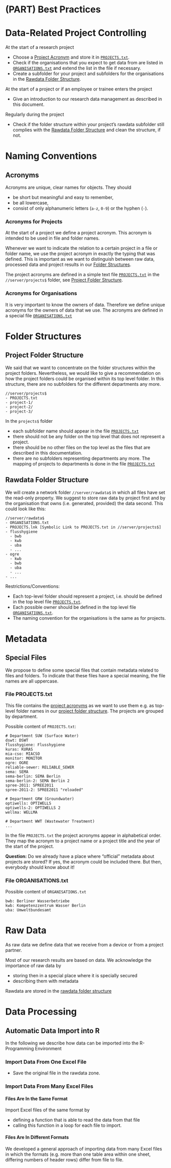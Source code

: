 # (PART) Best Practices {-}

# Data-Related Project Controlling

At the start of a research project

* Choose a [Project Acronym](#project-acronyms) and store it in 
[`PROJECTS.txt`](#file-projects).
* Check if the organisations that you expect to get data from are listed in
[`ORGANISATIONS.txt`](#file-organisations) and extend the list in the file if
necessary.
* Create a subfolder for your project and subfolders for the organisations
in the [Rawdata Folder Structure](#rawdata-folder-structure).

At the start of a project or if an employee or trainee enters the project

* Give an introduction to our research data management as described in this 
document.

Regularly during the project 

* Check if the folder structure within your project's rawdata subfolder still 
complies with the [Rawdata Folder Structure](#rawdata-folder-structure) and 
clean the structure, if not.

# Naming Conventions

## Acronyms

Acronyms are unique, clear names for objects. They should 

* be short but meaningful and easy to remember, 
* be all lowercase,
* consist of only alphanumeric letters (`a-z`, `0-9`) or the hyphen (`-`). 

### Acronyms for Projects {#project-acronyms}

At the start of a project we define a project acronym. This acronym is
intended to be used in file and folder names. 

Whenever we want to indicate the relation to a certain project in a file or 
folder name, we use the project acronym in exactly the typing that was defined.
This is important as we want to distinguish between raw data, processed data and 
project results in our [Folder Structures](#folder-structures).

The project acronyms are defined in a simple text 
file [`PROJECTS.txt`](#file-projects) in the `//server/projects$` folder, see 
[Project Folder Structure](#project-folder-structure).

### Acronyms for Organisations

It is very important to know the owners of data. Therefore we define unique
acronyms for the owners of data that we use. The acronyms are defined in a
special file [`ORGANISATIONS.txt`](#file-organisations) 

# Folder Structures {#folder-structures}

## Project Folder Structure {#project-folder-structure}

We said that we want to concentrate on the folder structures within the project 
folders. Nevertheless, we would like to give a recommendation on how the project
folders could be organised within its top level folder. In this structure, there
are no subfolders for the different departments any more. 

```
//server/projects$
- PROJECTS.txt
- project-1/
- project-2/
- project-3/
```

In the `projects$` folder

- each subfolder name should appear in the file [`PROJECTS.txt`](#file-projects)
- there should not be any folder on the top level that does not represent a 
project. 
- there should be no other files on the top level as the files that are
described in this documentation.
- there are no subfolders representing departments any more. The mapping of
projects to departments is done in the file [`PROJECTS.txt`](#file-projects)

## Rawdata Folder Structure {#rawdata-folder-structure}

We will create a network folder `//server/rawdata$` in which all files
have set the read-only property. We suggest to store raw data by project first
and by the organisation that owns (i.e. generated, provided) the data second. 
This could look like this:

```
//server/rawdata$
- ORGANISATIONS.txt
- PROJECTS.lnk [Symbolic Link to PROJECTS.txt in //server/projects$]
- flusshygiene
  - bwb
  - kwb
  - uba
  - ...
- ogre
  - kwb
  - bwb
  - uba
  - ...
- ...
```

Restrictions/Conventions:

* Each top-level folder should represent a project, i.e. should be defined in
the top level file [`PROJECTS.txt`](#file-projects). 
* Each possible owner should be defined in the top level file
[`ORGANISATIONS.txt`](#file-organisations).
* The naming convention for the organisations is the same as for projects.

# Metadata

## Special Files

We propose to define some special files that contain metadata related to 
files and folders. To indicate that these files have a special meaning, the
file names are all uppercase.

### File PROJECTS.txt {#file-projects}

This file contains the [project acronyms](#project-acronyms) as we want to use 
them e.g. as top-level folder names in our 
[project folder structure](#project-folder-structure).
The projects are grouped by department.

Possible content of `PROJECTS.txt`:

```
# Department SUW (Surface Water)
dswt: DSWT
flusshygiene: Flusshygiene
kuras: KURAS
mia-cso: MIACSO
monitor: MONITOR
ogre: OGRE
reliable-sewer: RELIABLE_SEWER
sema: SEMA
sema-berlin: SEMA Berlin
sema-berlin-2: SEMA Berlin 2
spree-2011: SPREE2011
spree-2011-2: SPREE2011 "reloaded"

# Department GRW (Groundwater)
optiwells: OPTIWELLS
optiwells-2: OPTIWELLS 2
wellma: WELLMA

# Department WWT (Wastewater Treatment)
...
```

In the file `PROJECTS.txt` the project acronyms appear in alphabetical
order. They map the acronym to a project name or a project title and the year
of the start of the project. 

**Question:**
Do we already have a place where "official"
metadata about projects are stored? If yes, the acronym could be included there. But then, everybody should know about it!

### File ORGANISATIONS.txt {#file-organisations}

Possible content of `ORGANISATIONS.txt`

```
bwb: Berliner Wasserbetriebe
kwb: Kompetenzzentrum Wasser Berlin
uba: Umweltbundesamt
```

# Raw Data

As raw data we define data that we receive from a device or from a project
partner. 

Most of our research results are based on data. We acknowledge the importance
of raw data by

* storing then in a special place where it is specially secured
* describing them with metadata

Rawdata are stored in the [rawdata folder structure](#rawdata-folder-structure)

# Data Processing

## Automatic Data Import into R

In the following we describe how data can be imported into the R-Programming
Environment

### Import Data From One Excel File

* Save the original file in the rawdata zone. 


### Import Data From Many Excel Files

#### Files Are In the Same Format

Import Excel files of the same format by 

* defining a function that is able to read the data from that file
* calling this function in a loop for each file to import.

#### Files Are In Different Formats

We developed a general approach of importing data from many Excel files in which 
the formats (e.g. more than one table area within one sheet, differing numbers
of header rows) differ from file to file.
